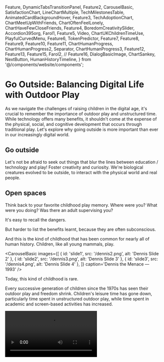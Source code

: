   Feature,
  DynamicTabsTransitionPanel,
  Feature2,
  CarouselBasic,
  SatisfactionChart,
  LineChartMultiple,
  TechMilestonesTable,
  AnimatedCardBackgroundHover,
  Feature3,
  TechAdoptionChart,
  ChartMeetUpWithFriends,
  ChartOftenFeelLonely,
  ChartHaveFewCloseFriends,
  Feature4,
  BoredomCreativitySlider,
  Accordion395org,
  Farol1,
  Feature5,
  Video,
  ChartUKChildrenTimeUse,
  PlayfulCurvedMenu,
  Feature6,
  TokenPredictor,
  Feature7,
  Feature8,
  Feature9,
  Feature10,
  Feature11,
  ChartHumanProgress,
  ChartHumanProgress2,
  Separator,
  ChartHumanProgress3,
  Feature12,
  Feature13,
  Feature15,
  Farol2,
  // Feature16,
  DialogBasicImage,
  ChartSankey,
  NextButton,
  HumanHistoryTimeline,
} from '@/components/website/components';

# Go Outside: Balancing Digital Life with Outdoor Play

As we navigate the challenges of raising children in the digital age, it's crucial to remember the importance of outdoor play and unstructured time. While technology offers many benefits, it shouldn't come at the expense of the physical, social, and cognitive development that occurs through traditional play. Let's explore why going outside is more important than ever in our increasingly digital world.

## Go outside

Let's not be afraid to seek out things that blur the lines between education / technology and play! Foster creativity and curiosity.
We're biological creatures evolved to be outside, to interact with the physical world and real people.

## Open spaces

Think back to your favorite childhood play memory.
Where were you?
What were you doing?
Was there an adult supervising you?

It's easy to recall the dangers.

But harder to list the benefits learnt, because they are often subconscious.

<Feature5 />

And this is the kind of childhood that has been common for nearly all of human history. Children, like all young mammals, play.

<HumanHistoryTimeline />

<CarouselBasic
  images={[
    { id: 'slide1', src: '/dennis2.png', alt: 'Dennis Slide 2' },
    { id: 'slide2', src: '/dennis3.png', alt: 'Dennis Slide 3' },
    { id: 'slide3', src: '/dennis4.png', alt: 'Dennis Slide 4' },
  ]}
  caption='Dennis the Menace — 1993'
/>

Today, this kind of childhood is rare.

Every successive generation of children since the 1970s has seen their outdoor play and freedom shrink. Children's leisure time has gone down, particularly time spent in unstructured outdoor play, while time spent in academic and screen-based activities has increased.

<Video src='/videohand.mp4' title='Hand Video' />
<ChartUKChildrenTimeUse />

## The Overscheduled, Overprotected Generation

While technology plays a significant role in shaping our children's experiences, it's not the only factor. As parents, we're seeing the effects of our parenting choices not just at home.

### Passengers, Not Drivers

Many of today's children are growing up with overscheduled, overly curated childhoods. They have little free time to explore, make mistakes, and learn from them.
Kids are passengers on a journey to adulthood, not the driver, because parents are planning and doing so much for them. There isn't enough free play or outdoor time - they learn valuable skills doing those things.

This lack of autonomy can hinder the development of crucial life skills, including problem-solving, creativity, and resilience.

### The Misuse of Pop Psychology

There's been an overuse and overreliance on pop psychology in recent years. Terms like _trauma_ and _anxiety_ are often misapplied to normal stress or negative experiences:

> Lots of talk of trauma and anxiety about things that wouldn't meet those levels from a clinical definition. So kids (and their parents) associate stress (which is normal and something we all need to learn from) with anxiety, and anxiety is bad, therefore we must remove the stressors.

This approach, while well-intentioned, can prevent children from developing healthy coping mechanisms. It's important to distinguish between normal stress and clinical anxiety, between challenging experiences and actual trauma.

By embracing moments of boredom and demonstrating healthy ways to cope with stress, we can teach our children valuable life skills that will serve them well in the digital age and beyond.

## We parents are caught (yet again) in another paradox.

We want to keep our children safe and ensure
their success.

We are also often terrified that they will get hurt and that they will fail—so we do everything we can to prevent that from happening.

<CarouselBasic
  images={[
    { id: 'slide1', src: '/kids1.png', alt: 'Kids Slide 1' },
    { id: 'slide2', src: '/kids2.png', alt: 'Kids Slide 2' },
    { id: 'slide3', src: '/kids3.png', alt: 'Kids Slide 3' },
    { id: 'slide4', src: '/kids4.png', alt: 'Kids Slide 4' },
    { id: 'slide5', src: '/kids5.png', alt: 'Kids Slide 5' },
  ]}
  caption='Kids spent a lot of time outside getting hurt for almost all of human history.'
/>

## Enter: Risky play

Means that kids can get hurt, and that their chances of getting hurt are higher than if they're more sedentary and playing quietly.

In the surface, it's not clear why a need for risky play would evolve across species, if it increases the chances that something bad will happen to those who partake in it. But when we dig a little deeper, its benefits become obvious.

Risky play provides children with low-cost opportunities to develop the physical and cognitive skills to master the challenges that they will face as they grow older.

Cognitively, it helps them overcome their fears, <strong>build their critical thinking skills,</strong> and become accustomed to coping independently with difficult situations.
Parents are worrying about the wrong causes of injuries and harm.
In fact, the very strategies that parents use to try to keep their children safe – <strong>driving them around, maximizing supervision, and minimizing freedom –</strong> are unintentionally increasing the likelihood of injuries.

The solutions are both simple and hard. We know what children need to thrive. The three key ingredients necessary for thriving play environments are Time, Space, and Freedom.

<PlayfulCurvedMenu />

## Time:

Make daily outdoor playtime a priority. That can mean adding it to the schedule, much like we already do for sports or other extra-curricular activities.

## Space:

Children need easy access to stimulating spaces for play; flexible spaces where they can use their imagination and explore risks, rather than spaces dominated by boring play structures and strict rules.
![modernplayground](/modernplayground.png)
_Modern playground are surprisingly sterile and overly safe._

## Freedom:

Children need freedom to be able to play the way they choose. The biggest barrier to children's freedom is us—the adults in their lives—and our need to manage our own fears.

<CarouselBasic
  images={[
    { id: 'slide1', src: '/freekids1.png', alt: 'Free Kids Slide 1' },
    { id: 'slide2', src: '/freekids2.png', alt: 'Free Kids Slide 2' },
    { id: 'slide3', src: '/freekids3.png', alt: 'Free Kids Slide 3' },
    { id: 'slide4', src: '/freekids4.png', alt: 'Free Kids Slide 4' },
  ]}
  caption='Free kids.'
/>

## Striking a Balance

By prioritizing outdoor play and unstructured time, we're not rejecting technology. Instead, we're creating a healthy balance that allows children to reap the benefits of both worlds. The skills developed through risky play and outdoor exploration - resilience, problem-solving, creativity - are the very skills that will help our children navigate the digital landscape more effectively. As we guide our children through the complexities of the digital age, let's not forget the simple yet profound benefits of simply going outside.

<NextButton href='/docs/ai' text='AI' />
